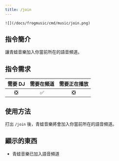 ```yaml
---
title: /join
---
```

`![](/docs/frogmusic/cmd/music/join.png)`

## 指令簡介
<Info>
讓青蛙音樂加入你當前所在的語音頻道。
</Info>

## 指令需求
| 需要 DJ |	需要在頻道 | 需要正在播放 |
| :-----: | :-------: | :---------: |
|   ❎   |    ✅     |     ❎      |

## 使用方法
打出 `/join` 後，青蛙音樂將會加入你當前所在的語音頻道。

## 顯示的東西
- 青蛙音樂已加入語音頻道